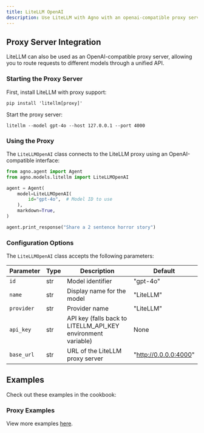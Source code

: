 ```yaml
---
title: LiteLLM OpenAI
description: Use LiteLLM with Agno with an openai-compatible proxy server.
---
```


## Proxy Server Integration

LiteLLM can also be used as an OpenAI-compatible proxy server, allowing you to route requests to different models through a unified API.

### Starting the Proxy Server

First, install LiteLLM with proxy support:

```shell
pip install 'litellm[proxy]'
```

Start the proxy server:

```shell
litellm --model gpt-4o --host 127.0.0.1 --port 4000
```

### Using the Proxy

The `LiteLLMOpenAI` class connects to the LiteLLM proxy using an OpenAI-compatible interface:

```python
from agno.agent import Agent
from agno.models.litellm import LiteLLMOpenAI

agent = Agent(
    model=LiteLLMOpenAI(
        id="gpt-4o",  # Model ID to use
    ),
    markdown=True,
)

agent.print_response("Share a 2 sentence horror story")
```

### Configuration Options

The `LiteLLMOpenAI` class accepts the following parameters:

| Parameter  | Type | Description                                                  | Default               |
| ---------- | ---- | ------------------------------------------------------------ | --------------------- |
| `id`       | str  | Model identifier                                             | "gpt-4o"              |
| `name`     | str  | Display name for the model                                   | "LiteLLM"             |
| `provider` | str  | Provider name                                                | "LiteLLM"             |
| `api_key`  | str  | API key (falls back to LITELLM_API_KEY environment variable) | None                  |
| `base_url` | str  | URL of the LiteLLM proxy server                              | "http://0.0.0.0:4000" |

## Examples

Check out these examples in the cookbook:

### Proxy Examples

<Note> View more examples [here](/examples/models/litellm_openai). </Note>
